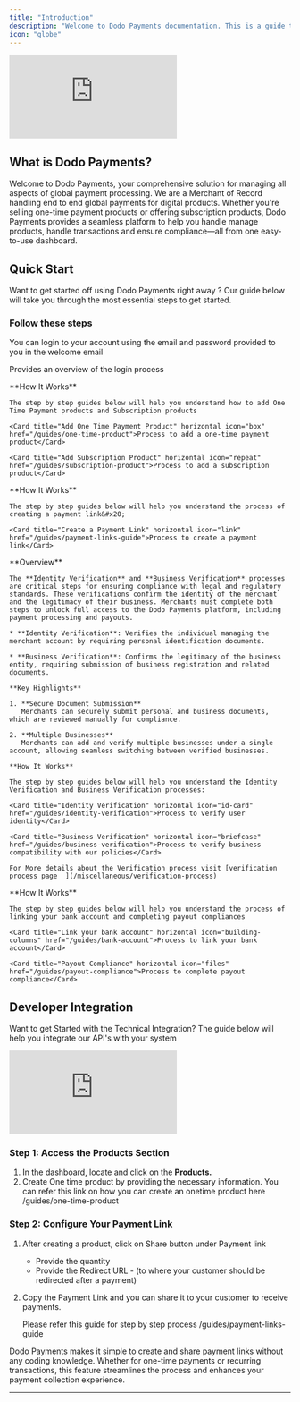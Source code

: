 ```yaml
---
title: "Introduction"
description: "Welcome to Dodo Payments documentation. This is a guide to help you understand and navigate the Dodo Payments dashboard"
icon: "globe"
---
```

<Frame>
  <iframe 
      className="w-full aspect-video rounded-md" 
      src="https://www.youtube.com/embed/zE6jtNeWdG4"
      title="Setup Your Account | Dodo Payments"
      frameBorder="0"
      allow="accelerometer; autoplay; clipboard-write; encrypted-media; gyroscope; picture-in-picture"
      allowFullScreen
  ></iframe>
</Frame>

## What is Dodo Payments?

Welcome to Dodo Payments, your comprehensive solution for managing all aspects of global payment processing. We are a Merchant of Record handling end to end global payments for digital products. Whether you're selling one-time payment products or offering subscription products, Dodo Payments provides a seamless platform to help you handle manage products, handle transactions and ensure compliance—all from one easy-to-use dashboard.

## Quick Start

Want to get started off using Dodo Payments right away ? Our guide below will take you through the most essential steps to get started.

### Follow these steps

<AccordionGroup>
  <Accordion title="Step 1 : Login to your account">
    You can login to your account using the email and password provided to you in the welcome email

  <Card title="Login" horizontal icon="right-to-bracket" href="/guides/login">Provides an overview of the login process</Card>
  </Accordion>

  <Accordion title="Step 2: Add Your First Product">
    **How It Works**

    The step by step guides below will help you understand how to add One Time Payment products and Subscription products

    <Card title="Add One Time Payment Product" horizontal icon="box" href="/guides/one-time-product">Process to add a one-time payment product</Card>

    <Card title="Add Subscription Product" horizontal icon="repeat" href="/guides/subscription-product">Process to add a subscription product</Card>

  </Accordion>


  <Accordion title="Step 3: Create a payment link">
    **How It Works**

    The step by step guides below will help you understand the process of creating a payment link&#x20;

    <Card title="Create a Payment Link" horizontal icon="link" href="/guides/payment-links-guide">Process to create a payment link</Card>
  </Accordion>

  <Accordion title="Step 4 : Identity Verification and Business Verification">
    **Overview**

    The **Identity Verification** and **Business Verification** processes are critical steps for ensuring compliance with legal and regulatory standards. These verifications confirm the identity of the merchant and the legitimacy of their business. Merchants must complete both steps to unlock full access to the Dodo Payments platform, including payment processing and payouts.

    * **Identity Verification**: Verifies the individual managing the merchant account by requiring personal identification documents.

    * **Business Verification**: Confirms the legitimacy of the business entity, requiring submission of business registration and related documents.

    **Key Highlights**

    1. **Secure Document Submission**
       Merchants can securely submit personal and business documents, which are reviewed manually for compliance.

    2. **Multiple Businesses**
       Merchants can add and verify multiple businesses under a single account, allowing seamless switching between verified businesses.

    **How It Works**

    The step by step guides below will help you understand the Identity Verification and Business Verification processes:

    <Card title="Identity Verification" horizontal icon="id-card" href="/guides/identity-verification">Process to verify user identity</Card>

    <Card title="Business Verification" horizontal icon="briefcase" href="/guides/business-verification">Process to verify business compatibility with our policies</Card>

    For More details about the Verification process visit [verification process page  ](/miscellaneous/verification-process)
  </Accordion>

  <Accordion title="Step 5: Payout Setup">
    **How It Works**

    The step by step guides below will help you understand the process of linking your bank account and completing payout compliances

    <Card title="Link your bank account" horizontal icon="building-columns" href="/guides/bank-account">Process to link your bank account</Card>

    <Card title="Payout Compliance" horizontal icon="files" href="/guides/payout-compliance">Process to complete payout compliance</Card>
  </Accordion>
</AccordionGroup>

## Developer Integration

Want to get Started with the Technical Integration? The guide below will help you integrate our API's with your system

<Frame>
    <iframe 
        className="w-full aspect-video rounded-md" 
        src="https://www.youtube.com/embed/OwMjszInCLc"
        title="Setup Your Account | Dodo Payments"
        frameBorder="0"
        allow="accelerometer; autoplay; clipboard-write; encrypted-media; gyroscope; picture-in-picture"
        allowFullScreen
    ></iframe>
</Frame>

### Step 1: Access the Products Section

1. In the dashboard, locate and click on the **Products.**
2. Create One time product by providing the necessary information.
You can refer this link on how you can create an onetime product here
/guides/one-time-product

### Step 2: Configure Your Payment Link

1. After creating a product, click on Share button under Payment link
    - Provide the quantity
    - Provide the Redirect URL - (to where your customer should be redirected after a payment)
2. Copy the Payment Link and you can share it to your customer to receive payments.
    
    Please refer this guide for step by step process
    /guides/payment-links-guide
    

Dodo Payments makes it simple to create and share payment links without any coding knowledge. Whether for one-time payments or recurring transactions, this feature streamlines the process and enhances your payment collection experience.

***